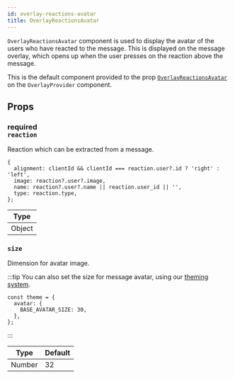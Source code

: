 ```yaml
---
id: overlay-reactions-avatar
title: OverlayReactionsAvatar
---
```


`OverlayReactionsAvatar` component is used to display the avatar of the users who have reacted to the message. This is displayed on the message overlay, which opens up when the user presses on the reaction above the message.

This is the default component provided to the prop [`OverlayReactionsAvatar`](../core-components/overlay-provider.mdx#overlayreactionsavatar) on the `OverlayProvider` component.

## Props

### <div class="label description required">required</div> `reaction`

Reaction which can be extracted from a message.

```tsx
{
  alignment: clientId && clientId === reaction.user?.id ? 'right' : 'left',
  image: reaction?.user?.image,
  name: reaction?.user?.name || reaction.user_id || '',
  type: reaction.type,
};
```

| Type   |
| ------ |
| Object |

### `size`

Dimension for avatar image.

:::tip
You can also set the size for message avatar, using our [theming system](../customization/theme.mdx).

```tsx
const theme = {
  avatar: {
    BASE_AVATAR_SIZE: 30,
  },
};
```

:::

| Type   | Default |
| ------ | ------- |
| Number | 32      |
